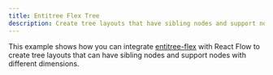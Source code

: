 ```yaml
---
title: Entitree Flex Tree
description: Create tree layouts that have sibling nodes and support nodes with different dimensions for family tree type layouts
---
```


This example shows how you can integrate [entitree-flex](https://github.com/codeledge/entitree-flex) with React Flow to create tree layouts that can have sibling nodes and support nodes with different dimensions.

<RemoteCodeViewer route="examples/layout/entitree-flex" framework="react" />
